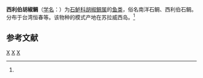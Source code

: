 {{Speciesbox
| taxon = Plectorhinchus celebicus
| binomial_authority = (Bleeker, 1873)<ref name='id7536'>{{cite web| url =http://www.bioinfo.cn/db05/BjdwSpecies.php?action=view&id=7536| title =西利伯胡椒鲷| work =《中国动物物种编目数据库》| publisher =中国科学院微生物研究所| author =中国科学院动物研究所| accessdate =2009-04-16| deadurl =yes| archiveurl =https://web.archive.org/web/20160305054125/http://www.bioinfo.cn/db05/BjdwSpecies.php?action=view&id=7536| archivedate =2016-03-05| df =}}</ref>
}}

'''西利伯胡椒鲷'''（[[学名|学名]]：{{lang|la|''Plectorhynchus celebicus''}}）为[[石鲈科|石鲈科]][[胡椒鲷属|胡椒鲷属]]的[[鱼类|鱼类]]，俗名南洋石鲷、西利伯石鲷。分布于台湾恒春等。该物种的模式产地在苏拉威西岛。<ref name='id7536'/>

== 参考文献 ==
{{reflist}}

{{taxonbar}}
[[Category:_1873年描述的鱼类|X]]
[[Category:胡椒鲷属|X]]
[[Category:胡椒鲷属|X]]